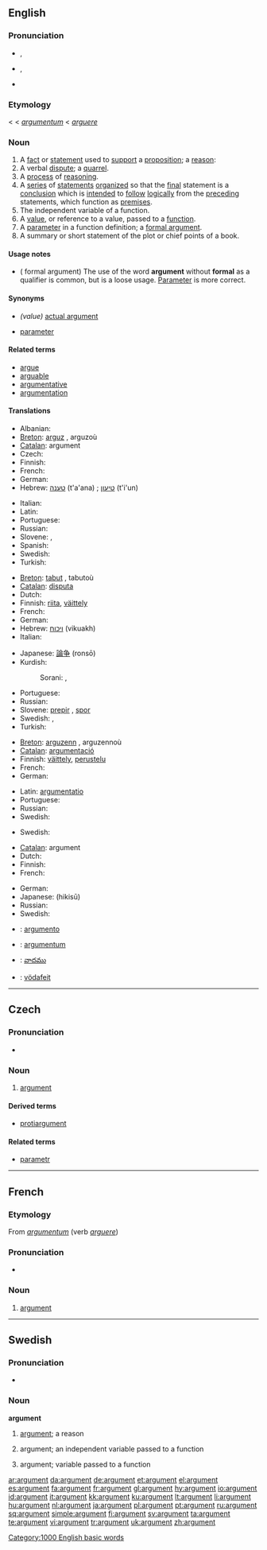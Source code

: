 {{see|Argument}}
{{wikipedia|dab=argument}}
==English==

===Pronunciation===
* {{a|UK}} {{IPA|/ˈɑːgjʊmənt/}}, {{SAMPA|/"A:gjUm@nt/}}
* {{a|US}} {{IPA|/ˈɑɹgjumənt/}}, {{SAMPA|/"Ar\gjum@nt/}}
* {{audio|en-us-argument.ogg|Audio (US)}}

{{WikiSaurus-link|argument}}

===Etymology===
{{ME.}} < {{AF.}} < {{L.}} ''[[argumentum]]'' < ''[[arguere]]''

===Noun===
{{en-noun}}

# A [[fact]] or [[statement]] used to [[support]] a [[proposition]]; <span id="N1">a [[reason]]</span>:
# <span id="N2">A verbal [[dispute]]; a [[quarrel]].</span>
# <span id="N3">A [[process]] of [[reasoning]].</span>
# <span id="N4">{{context|philosophy|logic}}</span> A [[series]] of [[statements]] [[organize]]d so that the [[final]] statement is a [[conclusion]] which is [[intend]]ed to [[follow]] [[logically]] from the [[preceding]] statements, which function as [[premise]]s.
# <span id="N5">{{math}} The independent variable of a function.</span>
# <span id="N6">{{programming}} A [[value]]</span>, or reference to a value, passed to a [[function]].  <!-- call by value v.s. call by reference -->
# <span id="N7">{{programming}} A [[parameter]]</span> in a function definition; a [[formal argument]].
# A summary or short statement of the plot or <span id="N8">chief points of  a book.</span>

====Usage notes====
* ({{programming}} formal argument) The use of the word '''argument''' without '''formal''' as a qualifier is common, but is a loose usage. [[parameter|Parameter]] is more correct.

====Synonyms====
* {{programming}} ''(value)'' [[actual argument]]
* {{programming}} [[parameter]]

====Related terms====
* [[argue]]
* [[arguable]]
* [[argumentative]]
* [[argumentation]]

====Translations====
{{trans-top|fact or statement used to support a proposition; a reason}}
* Albanian: {{t+|sq|argument|xs=Albanian}}
* [[Breton]]: [[arguz]] {{m}}, arguzoù {{p}}
* [[Catalan]]: argument {{m}}
* Czech: {{t-|cs|argument|m}}
* Finnish: {{t+|fi|argumentti}}
* French: {{t+|fr|argument|m}}
* German: {{t+|de|Argument|n}}
* Hebrew: [[טענה]] (t'a'ana) {{f}}; [[טיעון]] (t'i'un) {{m}}
{{trans-mid}}
* Italian: {{t+|it|argomento|m}}
* Latin: {{t-|la|argumentum|n}}
* Portuguese: {{t+|pt|argumento|m}}
* Russian: {{t+|ru|обоснование|n|tr=obosnovánije|sc=Cyrl}}
* Slovene: {{t+|sl|prepir|m}}, {{t-|sl|spor|m}}
* Spanish: {{t+|es|argumento|m}}
* Swedish: {{t+|sv|argument|n}}
* Turkish: {{t+|tr|sav}}
{{trans-bottom}}

{{trans-top|verbal dispute; a quarrel}}
* [[Breton]]: [[tabut]] {{m}}, tabutoù {{p}}
* [[Catalan]]: [[disputa]] {{f}}
* Dutch: {{t+|nl|ruzie|f}}
* Finnish: [[riita]], [[väittely]]
* French: {{t+|fr|querelle|f}}
* German: {{t+|de|Streit|m}}
* Hebrew: [[ויכוח]] (vikuakh) {{m}}
* Italian: {{t+|it|discussione|f}}
{{trans-mid}}
* Japanese: [[論争]] (ronsō)
* Kurdish:
*: Sorani: {{t|ku|شه‌ڕه‌قسه‌|tr=shara qisa|sc=KUchar}}, {{t|ku|قڕه‌بڕ|tr=qirabir|sc=KUchar}}
* Portuguese: {{t+|pt|discussão|f}}
* Russian: {{t+|ru|спор|m|tr=spor|sc=Cyrl}}
* Slovene: [[prepir]] {{m}}, [[spor]] {{m}}
* Swedish: {{t+|sv|argumentation|c}}, {{t+|sv|diskussion|c}}
* Turkish: {{t+|tr|tartışma}}
{{trans-bottom}}

{{trans-top|process of reasoning}}
* [[Breton]]: [[arguzenn]] {{f}}, arguzennoù {{p}}
* [[Catalan]]: [[argumentació]] {{f}}
* Finnish: [[väittely]], [[perustelu]]
* French: {{t+|fr|argumentation|f}}
* German: {{t+|de|Argumentation|f}}
{{trans-mid}}
* Latin: [[argumentatio]] {{f}}
* Portuguese: {{t+|pt|argumentação|f}}
* Russian: {{t+|ru|аргумент|m|tr=argumént|sc=Cyrl}}
* Swedish: {{t+|sv|argumentation|c}}
{{trans-bottom}}

{{trans-top|independent variable}}
* Swedish: {{t+|sv|argument|n}}
{{trans-mid}}
{{trans-bottom}}

{{trans-top|variable that is being passed to a function}}
* [[Catalan]]: argument {{m}}
* Dutch: {{t+|nl|argument|n}}
* Finnish: {{t+|fi|argumentti}}
* French: {{t+|fr|argument|m}}
{{trans-mid}}
* German: {{t+|de|Argument|n}}
* Japanese: {{Jpan|[[引数]]}} (hikisū)
* Russian: {{t+|ru|аргумент|m|tr=argumént|sc=Cyrl}}
* Swedish: {{t+|sv|argument|n}}
{{trans-bottom}}

{{checktrans-top}}
* {{ttbc|Interlingua}}: [[argumento]]
* {{ttbc|Latin}}: [[argumentum]] {{n}}
* {{ttbc|Telugu}}: [[వాదము]]
* {{ttbc|Volapük}}: [[vödafeit]]
{{trans-bottom}}

[[Category:1000 English basic words]]

----

==Czech==

===Pronunciation===
* {{audio|Cs-argument.ogg|audio}}

===Noun===
{{cs-noun|g=m}}

# [[#English|argument]] {{i|fact or statement used to support a proposition}}

====Derived terms====
* [[protiargument]]

====Related terms====
* [[parametr]] {{m}}

----

==French==

===Etymology===
From {{L.}} ''[[argumentum]]'' (verb ''[[arguere]]'')

===Pronunciation===
*{{audio|Fr-argument.ogg|audio}}

===Noun===
{{fr-noun|m}}

# [[#Noun|argument]]

----

==Swedish==

===Pronunciation===
* {{audio|Sv-argument.ogg|audio}}

===Noun===
{{sv-noun-n-zero}}
'''argument'''

# [[#English|argument]]; a reason
# {{mathematics|lang=sv}} argument; an independent variable passed to a function
# {{computer language|lang=sv}} argument; variable passed to a function

[[ar:argument]]
[[da:argument]]
[[de:argument]]
[[et:argument]]
[[el:argument]]
[[es:argument]]
[[fa:argument]]
[[fr:argument]]
[[gl:argument]]
[[hy:argument]]
[[io:argument]]
[[id:argument]]
[[it:argument]]
[[kk:argument]]
[[ku:argument]]
[[lt:argument]]
[[li:argument]]
[[hu:argument]]
[[nl:argument]]
[[ja:argument]]
[[pl:argument]]
[[pt:argument]]
[[ru:argument]]
[[sq:argument]]
[[simple:argument]]
[[fi:argument]]
[[sv:argument]]
[[ta:argument]]
[[te:argument]]
[[vi:argument]]
[[tr:argument]]
[[uk:argument]]
[[zh:argument]]